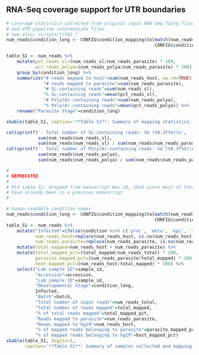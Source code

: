 ## RNA-Seq coverage support for UTR boundaries

```r
# coverage statistics collected from original input RNA-Seq fastq files,
# and UTR pipeline intermediate files.
# see also: scripts/*/S01_*   
num_reads$condition_long <- CONFIG$condition_mapping$to[match(num_reads$condition, 
                                                        CONFIG$condition_mapping$from)]

table_S1 <- num_reads %>% 
    mutate(pct_reads_sl=(num_reads_sl/num_reads_parasite) * 100,
           pct_reads_polya=(num_reads_polya/num_reads_parasite) * 100) %>%
    group_by(condition_long) %>%
    summarize("# reads mapped to host"=sum(num_reads_host, na.rm=TRUE),
              "# reads mapped to parasite"=sum(num_reads_parasite),
              "# SL-containing reads"=sum(num_reads_sl),
              "% SL-containing reads"=mean(pct_reads_sl),
              "# Poly(A)-containing reads"=sum(num_reads_polya),
              "% Poly(A)-containing reads"=mean(pct_reads_polya)) %>%
    rename("Parasite Stage"=condition_long)

xkable(table_S1, caption='**Table S1**: Summary of mapping statistics.')
```

```r
cat(sprintf('- Total number of SL-containing reads: %d (%0.3f%%)\n', 
            sum(num_reads$num_reads_sl),
            sum(num_reads$num_reads_sl) / sum(num_reads$num_reads_parasite) * 100))
cat(sprintf('- Total number of Poly(A)-containing reads: %d (%0.3f%%)\n\n', 
            sum(num_reads$num_reads_polya),
            sum(num_reads$num_reads_polya) / sum(num_reads$num_reads_parasite) * 100))
```

```r
#
# DEPRECATED
#
# Old table S1; dropped from manuscript Nov 28, 2016 since most of these stats
# have already been in a previous manuscript
#

# human-readable condition names
num_reads$condition_long <- CONFIG$condition_mapping$to[match(num_reads$condition, 
                                                        CONFIG$condition_mapping$from)]
table_S1 <- num_reads %>%
    mutate("Infected"=ifelse(condition %in% c('proc', 'meta', 'epi', 'trypo'), 'N', 'Y'),
           num_reads_host=replace(num_reads_host, is.na(num_reads_host), 0),
           num_reads_parasite=replace(num_reads_parasite, is.na(num_reads_parasite), 0)) %>%
    mutate(total_mapped=num_reads_host + num_reads_parasite) %>%
    mutate(total_mapped_pct=(total_mapped/num_reads_total) * 100,
           parasite_mapped_pct=(num_reads_parasite/total_mapped) * 100,
           host_mapped_pct=(num_reads_host/total_mapped) * 100) %>%
    select("Lab sample ID"=sample_id,
           "Accession"=accession,
           "Lab sample ID"=sample_id, 
           "Developmental Stage"=condition_long,
           Infected,
           "Batch"=batch,
           "Total number of input reads"=num_reads_total,
           "Total number of reads mapped"=total_mapped,
           "% of total reads mapped"=total_mapped_pct,
           "Reads mapped to parasite"=num_reads_parasite,
           "Reads mapped to hg19"=num_reads_host,
           "% of mapped reads belonging to parasite"=parasite_mapped_pct,
           "% of mapped reads belonging to hg19"=host_mapped_pct)
xkable(table_S1, digits=3, 
       caption='**Table S1**: Summary of samples collected and mapping statistics')
```

